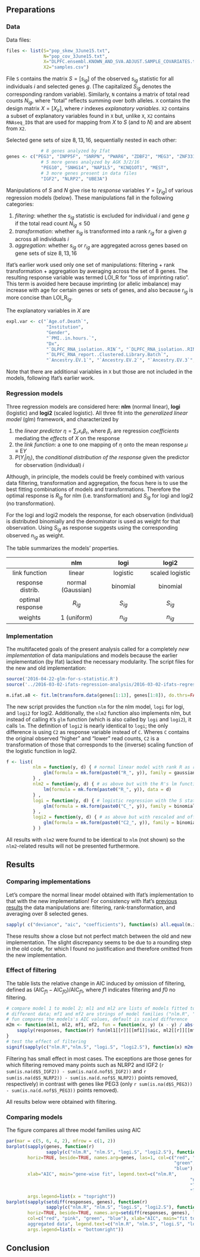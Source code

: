 ## Preparations

### Data

Data files:
```r
files <- list(S="pop_skew_3June15.txt",
              N="pop_cov_3June15.txt",
              X="DLPFC.ensembl.KNOWN_AND_SVA.ADJUST.SAMPLE_COVARIATES.tsv",
              X2="samples.csv")
```

File `S` contains the matrix $S=[s_{ig}]$ of the observed $s_{ig}$ statistic for all individuals $i$ and selected genes $g$. (The capitalized $S_{ig}$ denotes the corresponding random variable).  Similarly, `N` contains a matrix of total read counts $N_{ig}$, where "total" reflects summing over both alleles.  `X` contains the design matrix $X=[X_{ir}]$, where $r$ indexes *explanatory variables*. `X2` contains a subset of explanatory variables found in `X` but, unlike `X`, `X2` contains `RNAseq_ID`s that are used for mapping from $X$ to $S$ (and to $N$) and are absent from `X2`.

Selected gene sets of size $8, 13, 16$, sequentially nested in each other:
```r
             # 8 genes analyzed by Ifat
genes <- c("PEG3", "INPP5F", "SNRPN", "PWAR6", "ZDBF2", "MEG3", "ZNF331", "GRB10",
             # 5 more genes analyzed by AGK 3/2/16
             "PEG10", "SNHG14", "NAP1L5", "KCNQ1OT1", "MEST",
             # 3 more genes present in data files
             "IGF2", "NLRP2", "UBE3A")
```

Manipulations of $S$ and $N$ give rise to $response$ variables $Y=[y_{ig}]$ of
various regression models (below). These manipulations fall in the following
categories:

1. *filtering*: whether the $s_{ig}$ statistic is excluded for individual $i$ and gene $g$ if the total read count $N_{ig}\le 50$
1. *transformation*: whether $s_{ig}$ is transformed into a rank $r_{ig}$ for a given $g$ across all individuals $i$
1. *aggregation*: whether $s_{ig}$ or $r_{ig}$ are aggregated across genes based on gene sets of size $8, 13, 16$

Ifat's earlier work used only one set of manipulations: filtering + rank transformation + aggregation by averaging across the set of $8$ genes.  The resulting response variable was termed $\mathrm{LOI\_R}$ for "loss of imprinting ratio".  This term is avoided here because imprinting (or allelic imbalance) may increase with age for certain genes or sets of genes, and also because $r_{ig}$ is more concise than $\mathrm{LOI\_R}_{ig}$.

The explanatory variables in $X$ are
```r
expl.var <- c("`Age.of.Death`",
               "Institution",
               "Gender",
               "`PMI..in.hours.`",
               "Dx",
               "`DLPFC_RNA_isolation..RIN`", "`DLPFC_RNA_isolation..RIN.2`",
               "`DLPFC_RNA_report..Clustered.Library.Batch`",
               "`Ancestry.EV.1`", "`Ancestry.EV.2`", "`Ancestry.EV.3`", "`Ancestry.EV.4`", "`Ancestry.EV.5`" )
```
Note that there are additional variables in `X` but those are not included in the models, following Ifat's earlier work.

### Regression models

Three regression models are considered here: **nlm** (normal linear), **logi** (logistic) and **logi2** (scaled logistic). All three fit into the *generalized linear model* (glm) framework, and
characterized by

1. the *linear predictor* $\eta = \sum_r x_r \beta_r$, where $\beta_r$ are regression *coefficients* mediating the *effects* of $X$ on the response
1. the *link function*: a one to one mapping of $\eta$ onto the mean response $\mu\equiv \mathrm{E} Y$
1. $P(Y_i|\eta_i)$, the *conditional distribution of the response* given the predictor for observation (individual) $i$

Although, in principle, the models could be freely combined with various data filtering, transformation and aggregation, the focus here is to use the best fitting combinations of models and transformations.  Therefore the optimal response is $R_{ig}$ for nlm (i.e. transformation) and $S_{ig}$ for logi and logi2 (no transformation).

For the logi and logi2 models the response, for each observation (individual) is distributed binomially and the denominator is used as weight for that observation.  Using $S_{ig}$ as response suggests using the corresponding observed $n_{ig}$ as weight.

The table summarizes the models' properties.

|                   |    nlm            |    logi           |       logi2       |
|:-----------------:|:-----------------:|:-----------------:|:-----------------:|
|    link function  |    linear         |    logistic       |  scaled logistic  |
|response distrib.  |normal (Gaussian)  |   binomial        |     binomial      |
| optimal response  |  $R_{ig}$         |   $S_{ig}$        |   $S_{ig}$        |
|   weights         |      1 (uniform)  |   $n_{ig}$        |   $n_{ig}$        |

### Implementation

The multifaceted goals of the present analysis called for a completely *new implementation* of data manipulations and models because the earlier implementation (by Ifat) lacked the necessary modularity.  The script files for the new and old implementation:
```r
source('2016-04-22-glm-for-s-statistic.R')
source('../2016-03-02-ifats-regression-analysis/2016-03-02-ifats-regression-analysis.R')
```
```r
m.ifat.a8 <- fit.lm(transform.data(genes[1:13], genes[1:8]), do.thrs=FALSE)
```

The new script provides the function `nlm` for the nlm model, `logi` for logi, and `logi2` for logi2.  Additionally, the `nlm2` function also implements nlm, but instead of calling `R`'s `glm` function (which is also called by `logi` and `logi2`), it calls `lm`.   The definition of `logi2` is nearly identical to  `logi`; the only difference is using `C2` as response variable instead of `C`.  Wheres `C` contains the original observed "higher" and "lower" read counts, `C2` is a transformation of those that corresponds to the (inverse) scaling function of the logistic functiion in logi2.

```r
f <- list(
          nlm = function(y, d) { # normal linear model with rank R as response
              glm(formula = mk.form(paste0("R_", y)), family = gaussian, data = d)
          } ,
          nlm2 = function(y, d) { # as above but with the R's lm function instead of glm
              lm(formula = mk.form(paste0("R_", y)), data = d)
          } ,
          logi = function(y, d) { # logistic regression with the S statistic as response
              glm(formula = mk.form(paste0("C_", y)), family = binomial, data = d)
          } ,
          logi2 = function(y, d) { # as above but with rescaled and offset logistic link function
              glm(formula = mk.form(paste0("C2_", y)), family = binomial, data = d)
          } )
```
All results with `nlm2` were fournd to be identical to `nlm` (not shown) so the `nlm2`-related results will not be presented furthermore.

## Results

### Comparing implementations

Let's compare the normal linear model obtained with Ifat's implementation to that with the new implementation!  For consistency with Ifat's [previous results][ifat] the data manipulations are: filtering, rank-transformation, and averaging over $8$ selected genes.
```r
sapply( c("deviance", "aic", "coefficients"), function(s) all.equal(m.ifat.a8[[s]], m$a8$nlm.R[[s]]))
```
These results show a close but not perfect match between the old and new implementation.  The slight discrepancy seems to be due to a rounding step in the old code, for which I found no justification and therefore omitted from the new implementation.

### Effect of filtering

The table lists the relative change in AIC induced by omission of filtering, defined as $(\mathrm{AIC}_{f1} - \mathrm{AIC}_{f0}) / \mathrm{AIC}_{f1}$, where $f1$ indicates filtering and $f0$ no filtering.
```r
# compare model 1 to model 2; ml1 and ml2 are lists of models fitted to
# different data; mf1 and mf2 are strings of model families ("nlm.R", "logi.S", "logi2.S")
# fun compares the models's AIC values, default is scaled difference
m2m <- function(ml1, ml2, mf1, mf2, fun = function(x, y) (x - y) / abs(x)) {
    sapply(responses, function(r) fun(ml1[[r]][[mf1]]$aic, ml2[[r]][[mf2]]$aic))
}
# test the effect of filtering
signif(sapply(c("nlm.R","nlm.S", "logi.S", "logi2.S"), function(x) m2m(m, m.nof, x, x)), 3)
```
Filtering has small effect in most cases.  The exceptions are those genes for which filtering removed many points such as NLRP2 and IGF2 (`r sum(is.na(d$S_IGF2)) - sum(is.na(d.nof$S_IGF2))` and `r sum(is.na(d$S_NLRP2)) - sum(is.na(d.nof$S_NLRP2))` points removed, respectively) in contrast with genes like PEG3 (only `r sum(is.na(d$S_PEG3)) - sum(is.na(d.nof$S_PEG3))` points removed).

All results below were obtained with filtering.

### Comparing models

The figure compares all three model families using AIC
```r
par(mar = c(5, 6, 4, 2), mfrow = c(1, 2))
barplot(sapply(genes, function(r)
               sapply(c("nlm.R", "nlm.S", "logi.S", "logi2.S"), function(mod) m[[r]][[mod]]$aic)),
        horiz=TRUE, beside=TRUE, names.arg=genes, las=1, col=c("red", "pink",
                                                               "green",
                                                               "blue"),
        xlab="AIC", main="gene-wise fit", legend.text=c("nlm.R",
                                                                     "nlm.S",
                                                                     "logi.S",
                                                                     "logi2.S"),
        args.legend=list(x = "topright"))
barplot(sapply(setdiff(responses, genes), function(r)
               sapply(c("nlm.R", "nlm.S", "logi.S", "logi2.S"), function(mod) m[[r]][[mod]]$aic)),
        horiz=TRUE, beside=TRUE, names.arg=setdiff(responses, genes), las=1,
        col=c("red", "pink", "green", "blue"), xlab="AIC", main="fit to
        aggregated data", legend.text=c("nlm.R", "nlm.S", "logi.S", "logi2.S"),
        args.legend=list(x = "bottomright"))

```

## Conclusion


[nlm g13]: {% post_url 2016-03-02-ifats-regression-analysis %}
[ifat]: https://docs.google.com/presentation/d/1YvpA1AJ-zzir1Iw0F25tO9x8gkSAzqaO4fjB7K3zBhE/

